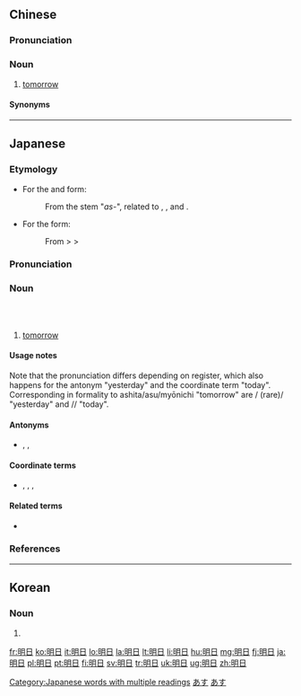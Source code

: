 {{also|明白}}
==Chinese==
{{zh-forms}}

===Pronunciation===
{{zh-pron
|m=míngrì
|c=ming4 jat6
|g='miang4 nyit6
|h=pfs=mìn-ngit
|mn=miâ-ji̍t/miâ-li̍t
|x=min2 r6/min2 nyi6
|x_note=min2 r6 - vernacular; min2 nyi6 - literary
|cat=n
}}

===Noun===
{{zh-noun}}

# {{lb|zh|literary}} [[tomorrow]]

====Synonyms====
{{zh-dial|明天}}

----

==Japanese==
{{ja-kanjitab|yomi=o|みょう|にち}}
{{ja-kanjitab|yomi=irr|sort=あす}}

===Etymology===
* For the {{furigana|明日|あした}} and {{furigana|明日|あす}} form:
*: From the stem "''as-''", related to {{ja-r|朝|あさ}}, {{ja-r|朝|あした}}, and {{ja-r|明後日|あさって}}.
* For the {{furigana|明 日|みょう にち}} form:
*: From {{etyl|ltc|ja}} {{IPAchar|/*miaŋȵiɪt̚/}} > {{etyl|ja|-}} {{IPAchar|/mjauniti/}} > {{IPAchar|/mjounit͡ʃi/}}

===Pronunciation===
{{ja-pron|あした|y=i|dev=2|acc=o|acc_note=''as a noun''|acc_ref=NHK,DJR|acc2=h|acc2_note=''as an adverb''|acc2_ref=NHK}}
{{ja-pron|あす|y=i|acc=o|acc_note=''as a noun''|acc_ref=NHK,DJR,SMK5|acc2=h|acc2_note=''as an adverb''|acc2_ref=NHK}}
{{ja-pron|みょうにち|y=go|acc=a|acc_ref=NHK,DJR,SMK5}}

===Noun===
{{ja-noun|あした}} {{qualifier|colloquial}}<br />
{{ja-noun|あす}} {{qualifier|polite}}<br />
{{ja-noun|みょうにち|hhira=みやうにち}} {{qualifier|formal}}

# [[tomorrow]]

====Usage notes====
Note that the pronunciation differs depending on register, which also happens for the antonym "yesterday" and the coordinate term "today". Corresponding in formality to ashita/asu/myōnichi "tomorrow" are {{ja-r|昨日|きのう}}/{{ja-r|昨日|きそ}} (rare)/{{ja-r|昨日|さくじつ}} "yesterday" and {{ja-r|今日|きょう}}/{{ja-r|今日|こんにち}}/{{ja-r|本日|ほんじつ}} "today".

====Antonyms====
* {{ja-r|昨日|きのう}}, {{ja-r|昨日|さくじつ}}, {{ja-r|昨日|きそ}}

====Coordinate terms====
* {{ja-r|今日|きょう}}, {{ja-r|今日|こんにち}}, {{ja-r|今日|こんじつ}}, {{ja-r|本日|ほんじつ}}

====Related terms====
* {{ja-l|明静}}

===References===
<references/>
<!-- override -->

[[Category:Japanese words with multiple readings]]
[[Category:Japanese basic words|あす]]
[[Category:ja:Time|あす]]

----

==Korean==
{{ko-hanjatab}}

===Noun===
{{ko-noun|hangeul=명일}}

# {{hanja form of|명일|the next day}}

[[fr:明日]]
[[ko:明日]]
[[it:明日]]
[[lo:明日]]
[[la:明日]]
[[lt:明日]]
[[li:明日]]
[[hu:明日]]
[[mg:明日]]
[[fj:明日]]
[[ja:明日]]
[[pl:明日]]
[[pt:明日]]
[[fi:明日]]
[[sv:明日]]
[[tr:明日]]
[[uk:明日]]
[[ug:明日]]
[[zh:明日]]